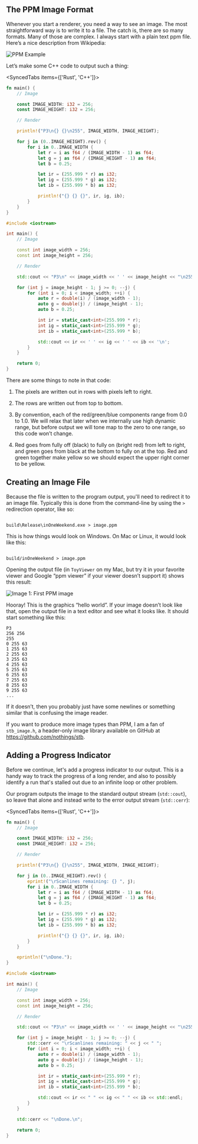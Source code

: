 
## The PPM Image Format

Whenever you start a renderer, you need a way to see an image. The most straightforward way is to write it to a file. The catch is, there are so many formats. Many of those are complex. I always start with a plain text ppm file. Here’s a nice description from Wikipedia:

![PPM Example](../images/fig-1.01-ppm.jpg)

Let’s make some C++ code to output such a thing:

<SyncedTabs items={['Rust', 'C++']}>
<Tab>

```rust filename="main.rs (Creating your first image)"
fn main() {
    // Image

    const IMAGE_WIDTH: i32 = 256;
    const IMAGE_HEIGHT: i32 = 256;

    // Render

    println!("P3\n{} {}\n255", IMAGE_WIDTH, IMAGE_HEIGHT);

    for j in (0..IMAGE_HEIGHT).rev() {
        for i in 0..IMAGE_WIDTH {
            let r = i as f64 / (IMAGE_WIDTH - 1) as f64;
            let g = j as f64 / (IMAGE_HEIGHT - 1) as f64;
            let b = 0.25;

            let ir = (255.999 * r) as i32;
            let ig = (255.999 * g) as i32;
            let ib = (255.999 * b) as i32;

            println!("{} {} {}", ir, ig, ib);
        }
    }
}
```

</Tab>
<Tab>

```cpp filename="main.cpp (Creating your first image)"
#include <iostream>

int main() {
    // Image

    const int image_width = 256;
    const int image_height = 256;

    // Render

    std::cout << "P3\n" << image_width << ' ' << image_height << "\n255\n";

    for (int j = image_height - 1; j >= 0; --j) {
        for (int i = 0; i < image_width; ++i) {
            auto r = double(i) / (image_width - 1);
            auto g = double(j) / (image_height - 1);
            auto b = 0.25;

            int ir = static_cast<int>(255.999 * r);
            int ig = static_cast<int>(255.999 * g);
            int ib = static_cast<int>(255.999 * b);

            std::cout << ir << ' ' << ig << ' ' << ib << '\n';
        }
    }

    return 0;
}
```

</Tab>
</SyncedTabs>

There are some things to note in that code:

1. The pixels are written out in rows with pixels left to right.

2. The rows are written out from top to bottom.

3. By convention, each of the red/green/blue components range from 0.0 to 1.0. We will relax that later when we internally use high dynamic range, but before output we will tone map to the zero to one range, so this code won’t change.

4. Red goes from fully off (black) to fully on (bright red) from left to right, and green goes from black at the bottom to fully on at the top. Red and green together make yellow so we should expect the upper right corner to be yellow.

## Creating an Image File

Because the file is written to the program output, you'll need to redirect it to an image file. Typically this is done from the command-line by using the `>` redirection operator, like so:

```

build\Release\inOneWeekend.exe > image.ppm

```

This is how things would look on Windows. On Mac or Linux, it would look like this:

```

build/inOneWeekend > image.ppm

```

Opening the output file (in `ToyViewer` on my Mac, but try it in your favorite viewer and Google “ppm viewer” if your viewer doesn’t support it) shows this result:

![Image 1: First PPM image](../images/img-1.01-first-ppm-image.png)

Hooray! This is the graphics “hello world”. If your image doesn’t look like that, open the output file in a text editor and see what it looks like. It should start something like this:

```ppm filename="image.ppm (First image output)"
P3
256 256
255
0 255 63
1 255 63
2 255 63
3 255 63
4 255 63
5 255 63
6 255 63
7 255 63
8 255 63
9 255 63
...
```

If it doesn’t, then you probably just have some newlines or something similar that is confusing the image reader.

If you want to produce more image types than PPM, I am a fan of `stb_image.h`, a header-only image library available on GitHub at https://github.com/nothings/stb.

## Adding a Progress Indicator

Before we continue, let's add a progress indicator to our output. This is a handy way to track the progress of a long render, and also to possibly identify a run that's stalled out due to an infinite loop or other problem.

Our program outputs the image to the standard output stream (`std::cout`), so leave that alone and instead write to the error output stream (`std::cerr`):

<SyncedTabs items={['Rust', 'C++']}>
<Tab>

```rust filename="main.rs (Main render loop with progress reporting)" {12,25-26}
fn main() {
    // Image

    const IMAGE_WIDTH: i32 = 256;
    const IMAGE_HEIGHT: i32 = 256;

    // Render

    println!("P3\n{} {}\n255", IMAGE_WIDTH, IMAGE_HEIGHT);

    for j in (0..IMAGE_HEIGHT).rev() {
        eprint!("\rScanlines remaining: {} ", j);
        for i in 0..IMAGE_WIDTH {
            let r = i as f64 / (IMAGE_WIDTH - 1) as f64;
            let g = j as f64 / (IMAGE_HEIGHT - 1) as f64;
            let b = 0.25;

            let ir = (255.999 * r) as i32;
            let ig = (255.999 * g) as i32;
            let ib = (255.999 * b) as i32;

            println!("{} {} {}", ir, ig, ib);
        }
    }

    eprintln!("\nDone.");
}
```

</Tab>
<Tab>

```cpp filename="main.cpp (Main render loop with progress reporting)" {14,28-29}
#include <iostream>

int main() {
    // Image

    const int image_width = 256;
    const int image_height = 256;

    // Render

    std::cout << "P3\n" << image_width << ' ' << image_height << "\n255\n";

    for (int j = image_height - 1; j >= 0; --j) {
        std::cerr << "\rScanlines remaining: " << j << " ";
        for (int i = 0; i < image_width; ++i) {
            auto r = double(i) / (image_width - 1);
            auto g = double(j) / (image_height - 1);
            auto b = 0.25;

            int ir = static_cast<int>(255.999 * r);
            int ig = static_cast<int>(255.999 * g);
            int ib = static_cast<int>(255.999 * b);

            std::cout << ir << " " << ig << " " << ib << std::endl;
        }
    }

    std::cerr << "\nDone.\n";

    return 0;
}

```

</Tab>
</SyncedTabs>
